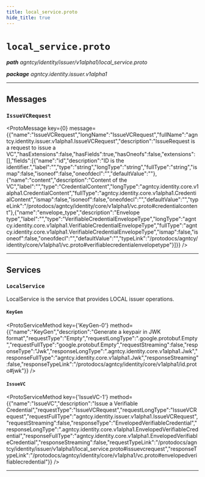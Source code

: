 ```yaml
---
title: local_service.proto
hide_title: true
---
```



# `local_service.proto`
_**path** agntcy/identity/issuer/v1alpha1/local_service.proto_

_**package** agntcy.identity.issuer.v1alpha1_



---

## Messages


### `IssueVCRequest`
<ProtoMessage key={0} message={{"name":"IssueVCRequest","longName":"IssueVCRequest","fullName":"agntcy.identity.issuer.v1alpha1.IssueVCRequest","description":"IssueRequest is a request to issue a VC","hasExtensions":false,"hasFields":true,"hasOneofs":false,"extensions":[],"fields":[{"name":"id","description":"ID is the identifier.","label":"","type":"string","longType":"string","fullType":"string","ismap":false,"isoneof":false,"oneofdecl":"","defaultValue":""},{"name":"content","description":"Content of the VC","label":"","type":"CredentialContent","longType":"agntcy.identity.core.v1alpha1.CredentialContent","fullType":"agntcy.identity.core.v1alpha1.CredentialContent","ismap":false,"isoneof":false,"oneofdecl":"","defaultValue":"","typeLink":"/protodocs/agntcy/identity/core/v1alpha1/vc.proto#credentialcontent"},{"name":"envelope_type","description":"Envelope type","label":"","type":"VerifiableCredentialEnvelopeType","longType":"agntcy.identity.core.v1alpha1.VerifiableCredentialEnvelopeType","fullType":"agntcy.identity.core.v1alpha1.VerifiableCredentialEnvelopeType","ismap":false,"isoneof":false,"oneofdecl":"","defaultValue":"","typeLink":"/protodocs/agntcy/identity/core/v1alpha1/vc.proto#verifiablecredentialenvelopetype"}]}} />

---
## Services


### `LocalService`

LocalService is the service that provides LOCAL issuer operations.


#### `KeyGen`
<ProtoServiceMethod key={'KeyGen-0'} method={{"name":"KeyGen","description":"Generate a keypair in JWK format","requestType":"Empty","requestLongType":".google.protobuf.Empty","requestFullType":"google.protobuf.Empty","requestStreaming":false,"responseType":"Jwk","responseLongType":".agntcy.identity.core.v1alpha1.Jwk","responseFullType":"agntcy.identity.core.v1alpha1.Jwk","responseStreaming":false,"responseTypeLink":"/protodocs/agntcy/identity/core/v1alpha1/id.proto#jwk"}} />


#### `IssueVC`
<ProtoServiceMethod key={'IssueVC-1'} method={{"name":"IssueVC","description":"Issue a Verifiable Credential","requestType":"IssueVCRequest","requestLongType":"IssueVCRequest","requestFullType":"agntcy.identity.issuer.v1alpha1.IssueVCRequest","requestStreaming":false,"responseType":"EnvelopedVerifiableCredential","responseLongType":".agntcy.identity.core.v1alpha1.EnvelopedVerifiableCredential","responseFullType":"agntcy.identity.core.v1alpha1.EnvelopedVerifiableCredential","responseStreaming":false,"requestTypeLink":"/protodocs/agntcy/identity/issuer/v1alpha1/local_service.proto#issuevcrequest","responseTypeLink":"/protodocs/agntcy/identity/core/v1alpha1/vc.proto#envelopedverifiablecredential"}} />


---


  